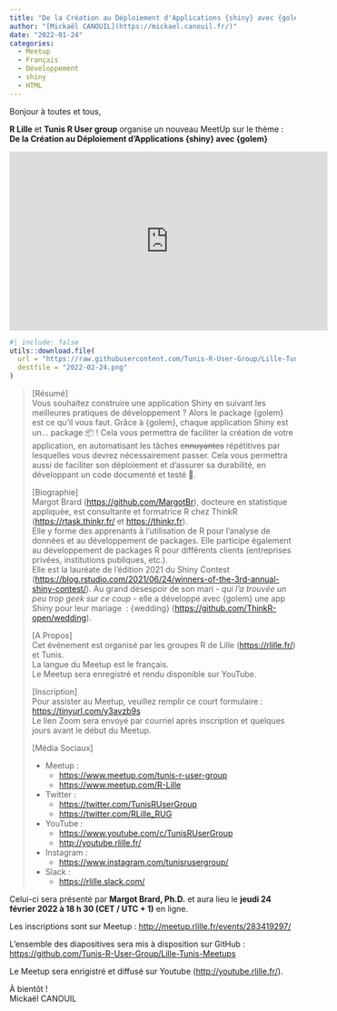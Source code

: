 ```yaml
---
title: "De la Création au Déploiement d'Applications {shiny} avec {golem}"
author: "[Mickaël CANOUIL](https://mickael.canouil.fr/)"
date: "2022-01-24"
categories:
  - Meetup
  - Français
  - Développement
  - shiny
  - HTML
---
```


Bonjour à toutes et tous,
 
**R Lille** et **Tunis R User group** organise un nouveau MeetUp sur le thème&nbsp;:  
**De la Création au Déploiement d'Applications {shiny} avec {golem}**

<center>
<iframe width="560" height="315" src="https://www.youtube.com/embed/nfP-mGIsqVs" title="YouTube video player" frameborder="0" allow="accelerometer; autoplay; clipboard-write; encrypted-media; gyroscope; picture-in-picture" allowfullscreen></iframe>
</center>

```r
#| include: false
utils::download.file(
  url = "https://raw.githubusercontent.com/Tunis-R-User-Group/Lille-Tunis-Meetups/main/meetups/2022-02-24/ads/2022-02-24.png",
  destfile = "2022-02-24.png"
)
```

<!-- <center>
![Affiche Événement](2022-02-24.png)
![](https://raw.githubusercontent.com/RLille/meetups/main/meetups/2022-02-24/ads/2022-02-24.png)
</center> -->
  
> [Résumé]  
> Vous souhaitez construire une application Shiny en suivant les meilleures
> pratiques de développement&nbsp;? Alors le package {golem} est ce qu'il vous
> faut. Grâce à {golem}, chaque application Shiny est un… package 📦&nbsp;! Cela
> vous permettra de faciliter la création de votre application, en
> automatisant les tâches ~~ennuyantes~~ répétitives par lesquelles vous
> devrez nécessairement passer. Cela vous permettra aussi de faciliter son
> déploiement et d'assurer sa durabilité, en développant un code documenté
> et testé 🎉.
> 
> [Biographie]  
> Margot Brard (<https://github.com/MargotBr>), docteure en statistique
> appliquée, est consultante et formatrice R chez ThinkR
> (<https://rtask.thinkr.fr/> et <https://thinkr.fr>).  
> Elle y forme des apprenants à l'utilisation de R pour l'analyse de
> données et au développement de packages. Elle participe également au
> développement de packages R pour différents clients (entreprises
> privées, institutions publiques, etc.).  
> Elle est la lauréate de l'édition 2021 du Shiny Contest
> (<https://blog.rstudio.com/2021/06/24/winners-of-the-3rd-annual-shiny-contest/>).
> Au grand désespoir de son mari - *qui l'a trouvée un peu trop geek sur
> ce coup* - elle a développé avec {golem} une app Shiny pour leur mariage
>&nbsp;: {wedding} (<https://github.com/ThinkR-open/wedding>).
> 
> [A Propos]  
> Cet événement est organisé par les groupes R de Lille
> (<https://rlille.fr/>) et Tunis.  
> La langue du Meetup est le français.  
> Le Meetup sera enregistré et rendu disponible sur YouTube.
> 
> [Inscription]  
> Pour assister au Meetup, veuillez remplir ce court formulaire&nbsp;:
> <https://tinyurl.com/y3avzb9s>  
> Le lien Zoom sera envoyé par courriel après inscription et quelques
> jours avant le début du Meetup.
> 
> [Média Sociaux]  
> 
> - Meetup&nbsp;: 
>     - <https://www.meetup.com/tunis-r-user-group>
>     - <https://www.meetup.com/R-Lille>
> 
> - Twitter&nbsp;:
>     - <https://twitter.com/TunisRUserGroup>
>     - <https://twitter.com/RLille_RUG>
> 
> - YouTube&nbsp;:
>     - <https://www.youtube.com/c/TunisRUserGroup>
>     - <http://youtube.rlille.fr/>
> 
> - Instagram&nbsp;:
>     - <https://www.instagram.com/tunisrusergroup/>
> 
> - Slack&nbsp;:
>     - <https://rlille.slack.com/>
> 

Celui-ci sera présenté par **Margot Brard, Ph.D.** et aura lieu le **jeudi 24 février 2022 à 18 h 30 (CET / UTC + 1)** en ligne.

Les inscriptions sont sur Meetup&nbsp;: <http://meetup.rlille.fr/events/283419297/>

L'ensemble des diapositives sera mis à disposition sur GitHub&nbsp;: [https://github.com/Tunis-R-User-Group/Lille-Tunis-Meetups](https://github.com/Tunis-R-User-Group/Lille-Tunis-Meetups/tree/main/meetups/2022-02-24/materials)

Le Meetup sera enrigistré et diffusé sur Youtube (<http://youtube.rlille.fr/>).

À bientôt&nbsp;!  
Mickaël CANOUIL
